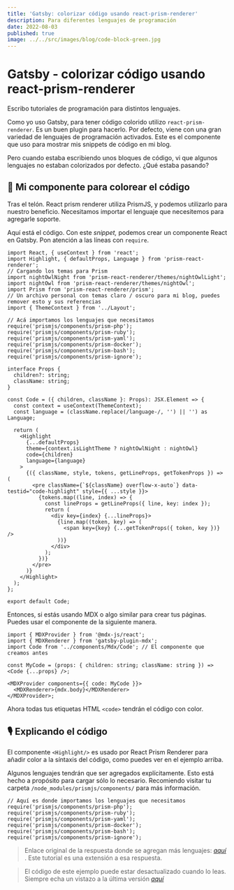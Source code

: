 ```yaml
---
title: 'Gatsby: colorizar código usando react-prism-renderer'
description: Para diferentes lenguajes de programación
date: 2022-08-03
published: true
image: ../../src/images/blog/code-block-green.jpg
---
```


# Gatsby - colorizar código usando react-prism-renderer

Escribo tutoriales de programación para distintos lenguajes.

Como yo uso Gatsby, para tener código colorido utilizo `react-prism-renderer`. Es un buen plugin para hacerlo. Por defecto, viene con una gran variedad de lenguajes de programación activados. Este es el componente que uso para mostrar mis snippets de código en mi blog.

Pero cuando estaba escribiendo unos bloques de código, vi que algunos lenguajes no estaban colorizados por defecto. ¿Qué estaba pasando?

## 🧱 Mi componente para colorear el código

Tras el telón. React prism renderer utiliza PrismJS, y podemos utilizarlo para nuestro beneficio. Necesitamos importar el lenguaje que necesitemos para agregarle soporte.

Aquí está el código. Con este _snippet,_ podemos crear un componente React en Gatsby. Pon atención a las líneas con `require`.

```tsx
import React, { useContext } from 'react';
import Highlight, { defaultProps, Language } from 'prism-react-renderer';
// Cargando los temas para Prism
import nightOwlNight from 'prism-react-renderer/themes/nightOwlLight';
import nightOwl from 'prism-react-renderer/themes/nightOwl';
import Prism from 'prism-react-renderer/prism';
// Un archivo personal con temas claro / oscuro para mi blog, puedes remover esto y sus referencias
import { ThemeContext } from '../Layout';

// Acá importamos los lenguajes que necesitamos
require('prismjs/components/prism-php');
require('prismjs/components/prism-ruby');
require('prismjs/components/prism-yaml');
require('prismjs/components/prism-docker');
require('prismjs/components/prism-bash');
require('prismjs/components/prism-ignore');

interface Props {
  children?: string;
  className: string;
}

const Code = ({ children, className }: Props): JSX.Element => {
  const context = useContext(ThemeContext);
  const language = (className.replace(/language-/, '') || '') as Language;

  return (
    <Highlight
      {...defaultProps}
      theme={context.isLightTheme ? nightOwlNight : nightOwl}
      code={children}
      language={language}
    >
      {({ className, style, tokens, getLineProps, getTokenProps }) => (
        <pre className={`${className} overflow-x-auto`} data-testid="code-highlight" style={{ ...style }}>
          {tokens.map((line, index) => {
            const lineProps = getLineProps({ line, key: index });
            return (
              <div key={index} {...lineProps}>
                {line.map((token, key) => (
                  <span key={key} {...getTokenProps({ token, key })} />
                ))}
              </div>
            );
          })}
        </pre>
      )}
    </Highlight>
  );
};

export default Code;
```

Entonces, si estás usando MDX o algo similar para crear tus páginas. Puedes usar el componente de la siguiente manera.

```tsx
import { MDXProvider } from '@mdx-js/react';
import { MDXRenderer } from 'gatsby-plugin-mdx';
import Code from '../components/Mdx/Code'; // El componente que creamos antes

const MyCode = (props: { children: string; className: string }) => <Code {...props} />;

<MDXProvider components={{ code: MyCode }}>
  <MDXRenderer>{mdx.body}</MDXRenderer>
</MDXProvider>;
```

Ahora todas tus etiquetas HTML `<code>` tendrán el código con color.

## 🎙 Explicando el código

El componente `<Highlight/>` es usado por React Prism Renderer para añadir color a la síntaxis del código, como puedes ver en el ejemplo arriba.

Algunos lenguajes tendrán que ser agregados explícitamente. Esto está hecho a propósito para cargar sólo lo necesario. Recomiendo visitar tu carpeta `/node_modules/prismjs/components/` para más información.

```tsx
// Aquí es donde importamos los lenguajes que necesitamos
require('prismjs/components/prism-php');
require('prismjs/components/prism-ruby');
require('prismjs/components/prism-yaml');
require('prismjs/components/prism-docker');
require('prismjs/components/prism-bash');
require('prismjs/components/prism-ignore');
```

> Enlace original de la respuesta donde se agregan más lenguajes: [_aquí_](https://github.com/FormidableLabs/prism-react-renderer/issues/53) . Este tutorial es una extensión a esa respuesta.

> El código de este ejemplo puede estar desactualizado cuando lo leas. Siempre echa un vistazo a la última versión [_aquí_](https://github.com/helmerdavila/portfolio/blob/main/src/components/Mdx/Code.tsx)
